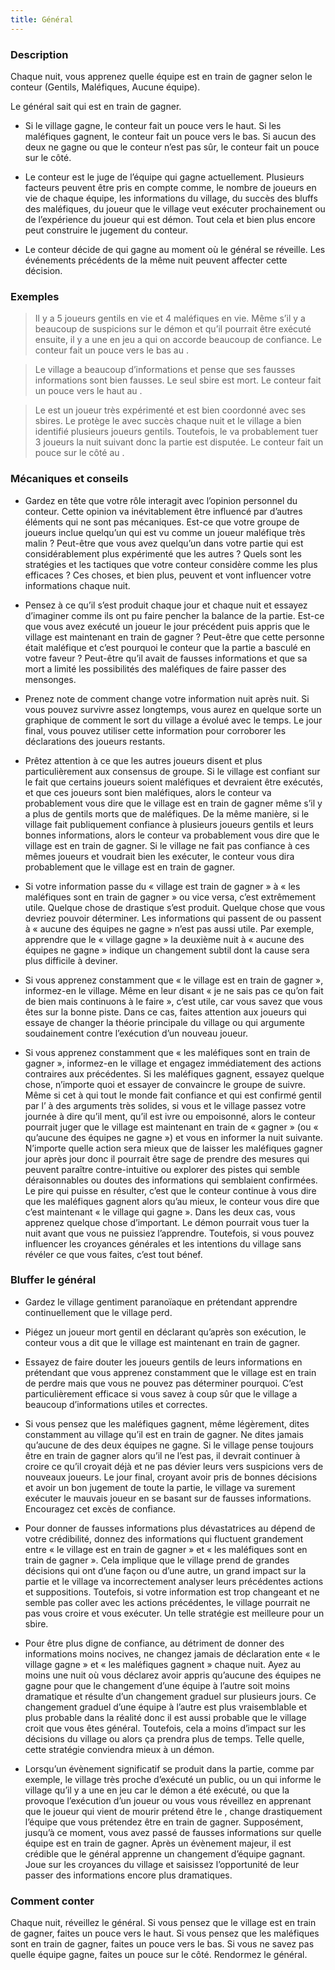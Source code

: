 ```yaml
---
title: Général
---
```



<Role GENERAL header />

### Description

Chaque nuit, vous apprenez quelle équipe est en train de gagner selon le conteur (Gentils, Maléfiques, Aucune équipe).

Le général sait qui est en train de gagner.

-   Si le village gagne, le conteur fait un pouce vers le haut. Si les maléfiques gagnent, le conteur fait un pouce vers le bas. Si aucun des deux ne gagne ou que le conteur n’est pas sûr, le conteur fait un pouce sur le côté.

-   Le conteur est le juge de l’équipe qui gagne actuellement. Plusieurs facteurs peuvent être pris en compte comme, le nombre de joueurs en vie de chaque équipe, les informations du village, du succès des bluffs des maléfiques, du joueur que le village veut exécuter prochainement ou de l’expérience du joueur qui est démon. Tout cela et bien plus encore peut construire le jugement du conteur.

-   Le conteur décide de qui gagne au moment où le général se réveille. Les événements précédents de la même nuit peuvent affecter cette décision. 

### Exemples

> Il y a 5 joueurs gentils en vie et 4 maléfiques en vie. Même s’il y a beaucoup de suspicions sur le démon et qu’il pourrait être exécuté ensuite, il y a une <Role CROQUEUSE_D_HOMMES /> en jeu a qui on accorde beaucoup de confiance. Le conteur fait un pouce vers le bas au <Role GENERAL />.

> Le village a beaucoup d’informations et pense que ses fausses informations sont bien fausses. Le seul sbire est mort. Le conteur fait un pouce vers le haut au <Role GENERAL />.

> Le <Role PO /> est un joueur très expérimenté et est bien coordonné avec ses sbires. Le <Role MOINE /> protège le <Role SAVANT /> avec succès chaque nuit et le village a bien identifié plusieurs joueurs gentils. Toutefois, le <Role PO /> va probablement tuer 3 joueurs la nuit suivant donc la partie est disputée. Le conteur fait un pouce sur le côté au <Role GENERAL />.

### Mécaniques et conseils

- Gardez en tête que votre rôle interagit avec l’opinion personnel du conteur. Cette opinion va inévitablement être influencé par d’autres éléments qui ne sont pas mécaniques. Est-ce que votre groupe de joueurs inclue quelqu’un qui est vu comme un joueur maléfique très malin ? Peut-être que vous avez quelqu’un dans votre partie qui est considérablement plus expérimenté que les autres ? Quels sont les stratégies et les tactiques que votre conteur considère comme les plus efficaces ? Ces choses, et bien plus, peuvent et vont influencer votre informations chaque nuit.

- Pensez à ce qu’il s’est produit chaque jour et chaque nuit et essayez d’imaginer comme ils ont pu faire pencher la balance de la partie. Est-ce que vous avez exécuté un joueur le jour précédent puis appris que le village est maintenant en train de gagner ? Peut-être que cette personne était maléfique et c’est pourquoi le conteur que la partie a basculé en votre faveur ? Peut-être qu’il avait de fausses informations et que sa mort a limité les possibilités des maléfiques de faire passer des mensonges. 

- Prenez note de comment change votre information nuit après nuit. Si vous pouvez survivre assez longtemps, vous aurez en quelque sorte un graphique de comment le sort du village a évolué avec le temps. Le jour final, vous pouvez utiliser cette information pour corroborer les déclarations des joueurs restants.

- Prêtez attention à ce que les autres joueurs disent et plus particulièrement aux consensus de groupe. Si le village est confiant sur le fait que certains joueurs soient maléfiques et devraient être exécutés, et que ces joueurs sont bien maléfiques, alors le conteur va probablement vous dire que le village est en train de gagner même s’il y a plus de gentils morts que de maléfiques. De la même manière, si le village fait publiquement confiance à plusieurs joueurs gentils et leurs bonnes informations, alors le conteur va probablement vous dire que le village est en train de gagner. Si le village ne fait pas confiance à ces mêmes joueurs et voudrait bien les exécuter, le conteur vous dira probablement que le village est en train de gagner.

- Si votre information passe du « village est train de gagner » à « les maléfiques sont en train de gagner » ou vice versa, c’est extrêmement utile. Quelque chose de drastique s’est produit. Quelque chose que vous devriez pouvoir déterminer. Les informations qui passent de ou passent à « aucune des équipes ne gagne » n’est pas aussi utile. Par exemple, apprendre que le « village gagne » la deuxième nuit à « aucune des équipes ne gagne » indique un changement subtil dont la cause sera plus difficile à deviner.

- Si vous apprenez constamment que « le village est en train de gagner », informez-en le village. Même en leur disant « je ne sais pas ce qu’on fait de bien mais continuons à le faire », c’est utile, car vous savez que vous êtes sur la bonne piste. Dans ce cas, faites attention aux joueurs qui essaye de changer la théorie principale du village ou qui argumente soudainement contre l’exécution d’un nouveau joueur.

- Si vous apprenez constamment que « les maléfiques sont en train de gagner », informez-en le village et engagez immédiatement des actions contraires aux précédentes. Si les maléfiques gagnent, essayez quelque chose, n’importe quoi et essayer de convaincre le groupe de suivre. Même si cet <Role ARCHIVISTE /> à qui tout le monde fait confiance et qui est confirmé gentil par l’<Role EMPATHIQUE /> à des arguments très solides, si vous et le village passez votre journée à dire qu’il ment, qu’il est ivre ou empoisonné, alors le conteur pourrait juger que le village est maintenant en train de « gagner » (ou « qu’aucune des équipes ne gagne ») et vous en informer la nuit suivante. N’importe quelle action sera mieux que de laisser les maléfiques gagner jour après jour donc il pourrait être sage de prendre des mesures qui peuvent paraître contre-intuitive ou explorer des pistes qui semble déraisonnables ou doutes des informations qui semblaient confirmées. Le pire qui puisse en résulter, c’est que le conteur continue à vous dire que les maléfiques gagnent alors qu’au mieux, le conteur vous dire que c’est maintenant « le village qui gagne ». Dans les deux cas, vous apprenez quelque chose d’important. Le démon pourrait vous tuer la nuit avant que vous ne puissiez l’apprendre. Toutefois, si vous pouvez influencer les croyances générales et les intentions du village sans révéler ce que vous faites, c’est tout bénef. 

### Bluffer le général

- Gardez le village gentiment paranoïaque en prétendant apprendre continuellement que le village perd.

- Piégez un joueur mort gentil en déclarant qu’après son exécution, le conteur vous a dit que le village est maintenant en train de gagner. 

- Essayez de faire douter les joueurs gentils de leurs informations en prétendant que vous apprenez constamment que le village est en train de perdre mais que vous ne pouvez pas déterminer pourquoi. C’est particulièrement efficace si vous savez à coup sûr que le village a beaucoup d’informations utiles et correctes.

- Si vous pensez que les maléfiques gagnent, même légèrement, dites constamment au village qu’il est en train de gagner. Ne dites jamais qu’aucune de des deux équipes ne gagne. Si le village pense toujours être en train de gagner alors qu’il ne l’est pas, il devrait continuer à croire ce qu’il croyait déjà et ne pas dévier leurs vers suspicions vers de nouveaux joueurs. Le jour final, croyant avoir pris de bonnes décisions et avoir un bon jugement de toute la partie, le village va surement exécuter le mauvais joueur en se basant sur de fausses informations. Encouragez cet excès de confiance.

- Pour donner de fausses informations plus dévastatrices au dépend de votre crédibilité, donnez des informations qui fluctuent grandement entre « le village est en train de gagner » et « les maléfiques sont en train de gagner ». Cela implique que le village prend de grandes décisions qui ont d’une façon ou d’une autre, un grand impact sur la partie et le village va incorrectement analyser leurs précédentes actions et suppositions. Toutefois, si votre information est trop changeant et ne semble pas coller avec les actions précédentes, le village pourrait ne pas vous croire et vous exécuter. Un telle stratégie est meilleure pour un sbire.

- Pour être plus digne de confiance, au détriment de donner des informations moins nocives, ne changez jamais de déclaration ente « le village gagne » et « les maléfiques gagnent » chaque nuit. Ayez au moins une nuit où vous déclarez avoir appris qu’aucune des équipes ne gagne pour que le changement d’une équipe à l’autre soit moins dramatique et résulte d’un changement graduel sur plusieurs jours. Ce changement graduel d’une équipe à l’autre est plus vraisemblable et plus probable dans la réalité donc il est aussi probable que le village croit que vous êtes général. Toutefois, cela a moins d’impact sur les décisions du village ou alors ça prendra plus de temps. Telle quelle, cette stratégie conviendra mieux à un démon.

- Lorsqu’un évènement significatif se produit dans la partie, comme par exemple, le village très proche d’exécuté un <Role GOBELIN /> public, ou un <Role CROQUE_MORT /> qui informe le village qu’il y a une <Role CROQUEUSE_D_HOMMES /> en jeu car le démon a été exécuté, ou que la <Role PUCELLE /> provoque l’exécution d’un joueur ou vous vous réveillez en apprenant que le joueur qui vient de mourir prétend être le <Role MALADROIT />, change drastiquement l’équipe que vous prétendez être en train de gagner. Supposément, jusqu’à ce moment, vous avez passé de fausses informations sur quelle équipe est en train de gagner. Après un évènement majeur, il est crédible que le général apprenne un changement d’équipe gagnant. Joue sur les croyances du village et saisissez l’opportunité de leur passer des informations encore plus dramatiques.

### Comment conter

Chaque nuit, réveillez le général. Si vous pensez que le village est en train de gagner, faites un pouce vers le haut. Si vous pensez que les maléfiques sont en train de gagner, faites un pouce vers le bas. Si vous ne savez pas quelle équipe gagne, faites un pouce sur le côté. Rendormez le général. 
